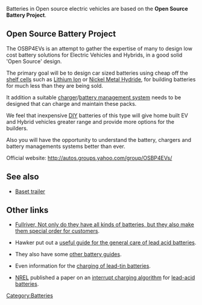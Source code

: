 Batteries in Open source electric vehicles are based on  the '''Open Source Battery Project'''. 

== Open Source Battery Project ==
The OSBP4EVs is an attempt to gather the expertise of many to design low cost battery solutions for Electric Vehicles and Hybrids, in a good solid 'Open Source' design.

The primary goal will be to design car sized batteries using cheap off the [[shelf cell]]s such as [[Lithium Ion]] or [[Nickel Metal Hydride]], for building batteries for much less than they are being sold. 

It addition a suitable [[charger]]/[[battery management system]] needs to be designed that can charge and maintain these packs.

We feel that inexpensive [[wikipedia:DIY|DIY]] batteries of this type will give home built EV and Hybrid vehicles greater range and provide more options for the builders.

Also you will have the opportunity to understand the battery, chargers and battery managements systems better than ever.

Official website: http://autos.groups.yahoo.com/group/OSBP4EVs/

== See also ==
* [[Baset trailer]]
== Other links ==
* [http://www.fullriver.com/fullriver/advantage.html Fullriver, Not only do they have all kinds of batteries, but they also make them special order for customers]. 

*Hawker put out a [http://aaron.boim.com/EV/EVhandbook4hawkerBatteries.pdf useful guide for the general care of lead acid batteries].

*They also have some [http://aaron.boim.com/EV/Hawker_BatteryApplicationHandbook.pdf other battery guides].

*Even information for the [http://aaron.boim.com/EV/Hawker_ChargingLead-Tin_Batteries.pdf charging of lead-tin batteries].

*[[NREL]] published a paper on an [http://crow/~aaron/EV/InteruptChargingAlgorithm.pdf interrupt charging algorithm] for [[lead-acid battery|lead-acid batteries]].

[[Category:Batteries]]